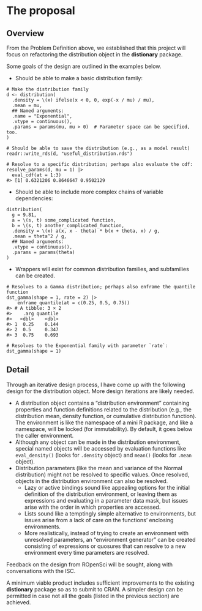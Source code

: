 # The proposal
<!--
This is where the proposal should be outlined. 
-->

## Overview
<!--
At a high-level address what your proposal is and how it will address the problem identified. Highlight any benefits to the R Community that follow from solving the problem. This should be your most compelling section.
-->

From the Problem Definition above, we established that this project will focus on refactoring the distribution object in the **distionary** package. 

Some goals of the design are outlined in the examples below.

- Should be able to make a basic distribution family:

```
# Make the distribution family
d <- distribution(
  .density = \(x) ifelse(x < 0, 0, exp(-x / mu) / mu),
  .mean = mu,
  ## Named arguments:
  .name = "Exponential",
  .vtype = continuous(),
  .params = params(mu, mu > 0)  # Parameter space can be specified, too.
)

# Should be able to save the distribution (e.g., as a model result)
readr::write_rds(d, "useful_distribution.rds")

# Resolve to a specific distribution; perhaps also evaluate the cdf:
resolve_params(d, mu = 1) |>
  eval_cdf(at = 1:3)
#> [1] 0.6321206 0.8646647 0.9502129
```

- Should be able to include more complex chains of variable dependencies:

```
distribution(
  g = 9.81,
  a = \(s, t) some_complicated function,
  b = \(s, t) another_complicated_function,
  .density = \(x) a(x, x - theta) * b(x + theta, x) / g,
  .mean = theta^2 / g,
  ## Named arguments:
  .vtype = continuous(),
  .params = params(theta)
)
```

- Wrappers will exist for common distribution families, and subfamilies can be created.

```
# Resolves to a Gamma distribution; perhaps also enframe the quantile function
dst_gamma(shape = 1, rate = 2) |>
    enframe_quantile(at = c(0.25, 0.5, 0.75))
#> # A tibble: 3 × 2
#>    .arg quantile
#>   <dbl>    <dbl>
#> 1  0.25    0.144
#> 2  0.5     0.347
#> 3  0.75    0.693

# Resolves to the Exponential family with parameter `rate`:
dst_gamma(shape = 1)
```


## Detail
<!--
Go into more detail about the specifics of the project and it delivers against the problem.

Depending on project type the detail section should include:

 - [ ] Minimum Viable Product
 - [ ] Architecture
 - [ ] Assumptions
-->

Through an iterative design process, I have come up with the following design for the distribution object. More design iterations are likely needed.

- A distribution object contains a "distribution environment" containing properties and function definitions related to the distribution (e.g., the distribution mean, density function, or cumulative distribution function). The environment is like the namespace of a mini R package, and like a namespace, will be locked (for immutability). By default, it goes below the caller environment. 
- Although any object can be made in the distribution environment, special named objects will be accessed by evaluation functions like `eval_density()` (looks for `.density` object) and `mean()` (looks for `.mean` object). 
- Distribution parameters (like the mean and variance of the Normal distribution) might not be resolved to specific values. Once resolved, objects in the distribution environment can also be resolved.
  - Lazy or active bindings sound like appealing options for the initial definition of the distribution environment, or leaving them as expressions and evaluating in a parameter data mask, but issues arise with the order in which properties are accessed.
  - Lists sound like a temptingly simple alternative to environments, but issues arise from a lack of care on the functions' enclosing environments.
  - More realistically, instead of trying to create an environment with unresolved parameters, an "environment generator" can be created consisting of expressions or quosures that can resolve to a new environment every time parameters are resolved.

Feedback on the design from ROpenSci will be sought, along with conversations with the ISC.

A minimum viable product includes sufficient improvements to the existing **distionary** package so as to submit to CRAN. A simpler design can be permitted in case not all the goals (listed in the previous section) are achieved.